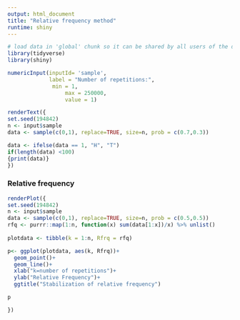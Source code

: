 ```yaml
---
output: html_document
title: "Relative frequency method"
runtime: shiny
---
```


```r
# load data in 'global' chunk so it can be shared by all users of the dashboard
library(tidyverse)
library(shiny)
```

```r
    
numericInput(inputId= 'sample',
             label = "Number of repetitions:",
              min = 1,
                  max = 250000,
                  value = 1)

renderText({
set.seed(194842)
n <- input$sample
data <- sample(c(0,1), replace=TRUE, size=n, prob = c(0.7,0.3))

data <- ifelse(data == 1, "H", "T")
if(length(data) <100)
{print(data)}
})
```


### Relative frequency

```r


renderPlot({
set.seed(194842)
n <- input$sample
data <- sample(c(0,1), replace=TRUE, size=n, prob = c(0.5,0.5))
rfq <- purrr::map(1:n, function(x) sum(data[1:x])/x) %>% unlist()
 
plotdata <- tibble(k = 1:n, Rfrq = rfq)

p<- ggplot(plotdata, aes(k, Rfrq))+
  geom_point()+
  geom_line()+
  xlab("k=number of repetitions")+
  ylab("Relative Frequency")+
  ggtitle("Stabilization of relative frequency")

p

})

```